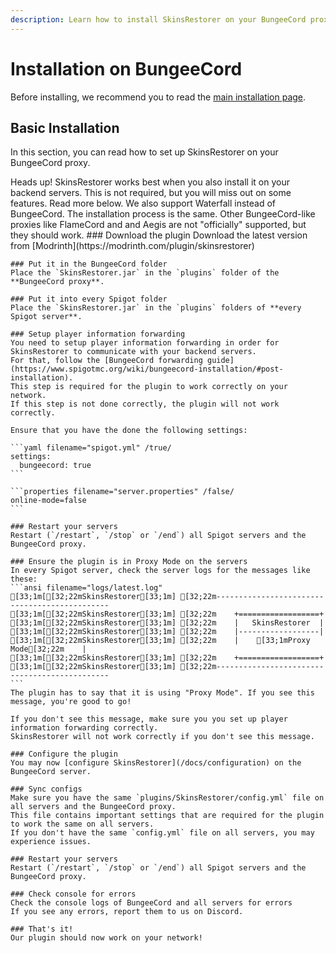 ```yaml
---
description: Learn how to install SkinsRestorer on your BungeeCord proxy.
---
```



# Installation on BungeeCord

Before installing, we recommend you to read the [main installation page](/docs/installation).

## Basic Installation

In this section, you can read how to set up SkinsRestorer on your BungeeCord proxy.

<Callout type="info" emoji="ℹ️">
    Heads up! SkinsRestorer works best when you also install it on your backend servers.
    This is not required, but you will miss out on some features. Read more below.
</Callout>

<Callout type="info" emoji="ℹ️">
    We also support Waterfall instead of BungeeCord. The installation process is the same.
    Other BungeeCord-like proxies like FlameCord and and Aegis are not "officially" supported, but they should work.
</Callout>

<Steps>
    ### Download the plugin
    Download the latest version from [Modrinth](https://modrinth.com/plugin/skinsrestorer)

    ### Put it in the BungeeCord folder
    Place the `SkinsRestorer.jar` in the `plugins` folder of the **BungeeCord proxy**.

    ### Put it into every Spigot folder
    Place the `SkinsRestorer.jar` in the `plugins` folders of **every Spigot server**.

    ### Setup player information forwarding
    You need to setup player information forwarding in order for SkinsRestorer to communicate with your backend servers.
    For that, follow the [BungeeCord forwarding guide](https://www.spigotmc.org/wiki/bungeecord-installation/#post-installation).
    This step is required for the plugin to work correctly on your network.
    If this step is not done correctly, the plugin will not work correctly.

    Ensure that you have the done the following settings:

    ```yaml filename="spigot.yml" /true/
    settings:
      bungeecord: true
    ```

    ```properties filename="server.properties" /false/
    online-mode=false
    ```

    ### Restart your servers
    Restart (`/restart`, `/stop` or `/end`) all Spigot servers and the BungeeCord proxy.

    ### Ensure the plugin is in Proxy Mode on the servers
    In every Spigot server, check the server logs for the messages like these:
    ```ansi filename="logs/latest.log"
    [33;1m[[32;22mSkinsRestorer[33;1m] [32;22m----------------------------------------------
    [33;1m[[32;22mSkinsRestorer[33;1m] [32;22m    +==================+
    [33;1m[[32;22mSkinsRestorer[33;1m] [32;22m    |   SkinsRestorer  |
    [33;1m[[32;22mSkinsRestorer[33;1m] [32;22m    |------------------|
    [33;1m[[32;22mSkinsRestorer[33;1m] [32;22m    |    [33;1mProxy Mode[32;22m    |
    [33;1m[[32;22mSkinsRestorer[33;1m] [32;22m    +==================+
    [33;1m[[32;22mSkinsRestorer[33;1m] [32;22m----------------------------------------------
    ```
    The plugin has to say that it is using "Proxy Mode". If you see this message, you're good to go!

    If you don't see this message, make sure you you set up player information forwarding correctly.
    SkinsRestorer will not work correctly if you don't see this message.

    ### Configure the plugin
    You may now [configure SkinsRestorer](/docs/configuration) on the BungeeCord server.

    ### Sync configs
    Make sure you have the same `plugins/SkinsRestorer/config.yml` file on all servers and the BungeeCord proxy.
    This file contains important settings that are required for the plugin to work the same on all servers.
    If you don't have the same `config.yml` file on all servers, you may experience issues.

    ### Restart your servers
    Restart (`/restart`, `/stop` or `/end`) all Spigot servers and the BungeeCord proxy.

    ### Check console for errors
    Check the console logs of BungeeCord and all servers for errors
    If you see any errors, report them to us on Discord.

    ### That's it!
    Our plugin should now work on your network!
</Steps>
